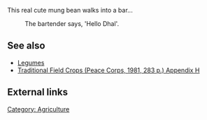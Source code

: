 This real cute mung bean walks into a bar...
:The bartender says, 'Hello Dhal'.

== See also ==
*[[Legumes]]
*[[Traditional_Field_Crops_12#Mung_beans|Traditional Field Crops (Peace Corps, 1981, 283 p.) Appendix H]]

== External links ==

[[Category: Agriculture]]